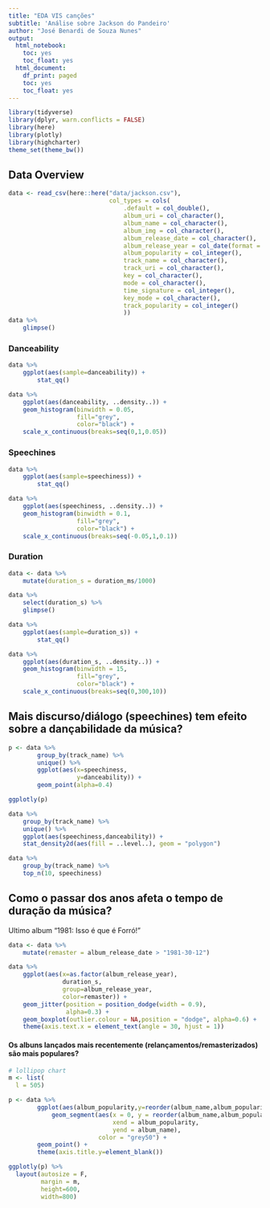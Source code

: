 ```yaml
---
title: "EDA VIS canções"
subtitle: 'Análise sobre Jackson do Pandeiro'
author: "José Benardi de Souza Nunes"
output:
  html_notebook:
    toc: yes
    toc_float: yes
  html_document:
    df_print: paged
    toc: yes
    toc_float: yes
---
```


```r
library(tidyverse)
library(dplyr, warn.conflicts = FALSE)
library(here)
library(plotly)
library(highcharter)
theme_set(theme_bw())
```

## Data Overview

```r
data <- read_csv(here::here("data/jackson.csv"), 
                            col_types = cols(
                                .default = col_double(),
                                album_uri = col_character(),
                                album_name = col_character(),
                                album_img = col_character(),
                                album_release_date = col_character(),
                                album_release_year = col_date(format = ""),
                                album_popularity = col_integer(),
                                track_name = col_character(),
                                track_uri = col_character(),
                                key = col_character(),
                                mode = col_character(),
                                time_signature = col_integer(),
                                key_mode = col_character(),
                                track_popularity = col_integer()
                                ))
data %>% 
    glimpse()
```

### Danceability

```r
data %>% 
    ggplot(aes(sample=danceability)) + 
        stat_qq()
```

```r
data %>% 
    ggplot(aes(danceability, ..density..)) +
    geom_histogram(binwidth = 0.05,
                   fill="grey",
                   color="black") +
    scale_x_continuous(breaks=seq(0,1,0.05)) 
```

### Speechines

```r
data %>% 
    ggplot(aes(sample=speechiness)) + 
        stat_qq()
```

```r
data %>% 
    ggplot(aes(speechiness, ..density..)) +
    geom_histogram(binwidth = 0.1,
                   fill="grey",
                   color="black") +
    scale_x_continuous(breaks=seq(-0.05,1,0.1)) 

```

### Duration

```r
data <- data %>%
    mutate(duration_s = duration_ms/1000)

data %>% 
    select(duration_s) %>%
    glimpse()
```


```r
data %>% 
    ggplot(aes(sample=duration_s)) + 
        stat_qq()
```

```r
data %>% 
    ggplot(aes(duration_s, ..density..)) +
    geom_histogram(binwidth = 15,
                   fill="grey",
                   color="black") +
    scale_x_continuous(breaks=seq(0,300,10)) 
```

## Mais discurso/diálogo (speechines) tem efeito sobre a dançabilidade da música?

```r
p <- data %>% 
        group_by(track_name) %>%
        unique() %>%
        ggplot(aes(x=speechiness,
                   y=danceability)) +
        geom_point(alpha=0.4) 

ggplotly(p)
```

```r
data %>% 
    group_by(track_name) %>%
    unique() %>%
    ggplot(aes(speechiness,danceability)) +
    stat_density2d(aes(fill = ..level..), geom = "polygon")
```

```r
data %>%
    group_by(track_name) %>%
    top_n(10, speechiness)
```

## Como o passar dos anos afeta o tempo de duração da música?

Ultimo album "1981: Isso é que é Forró!"


```r
data <- data %>%
    mutate(remaster = album_release_date > "1981-30-12")
```

```r
data %>% 
    ggplot(aes(x=as.factor(album_release_year),
               duration_s,
               group=album_release_year,
               color=remaster)) +
    geom_jitter(position = position_dodge(width = 0.9),
                alpha=0.3) +
    geom_boxplot(outlier.colour = NA,position = "dodge", alpha=0.6) +
    theme(axis.text.x = element_text(angle = 30, hjust = 1))

```

#### Os albuns lançados mais recentemente (relançamentos/remasterizados) são mais populares? 

```r
# lollipop chart
m <- list(
  l = 505)

p <- data %>%
        ggplot(aes(album_popularity,y=reorder(album_name,album_popularity),color=remaster)) +
            geom_segment(aes(x = 0, y = reorder(album_name,album_popularity), 
                             xend = album_popularity, 
                             yend = album_name),
                         color = "grey50") + 
        geom_point() +
        theme(axis.title.y=element_blank())

ggplotly(p) %>%
  layout(autosize = F,
         margin = m,
         height=600,
         width=800)
```

